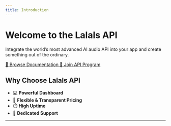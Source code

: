 ```yaml
---
title: Introduction
---
```


# Welcome to the Lalals API

Integrate the world’s most advanced AI audio API into your app and create something out of the ordinary.

<div className="flex flex-col md:flex-row gap-4 justify-center my-8">
  <a 
    href="/api-documentation/introduction" 
    className="border border-black px-5 py-3 rounded-lg bg-white text-center dark:bg-gray-800 dark:border-white dark:text-white"
  >
    📘 Browse Documentation
  </a>
  <a 
    href="https://lalals.com/api" 
    target="_blank"
    className="border border-black px-5 py-3 rounded-lg bg-white text-center dark:bg-gray-800 dark:border-white dark:text-white"
  >
    🚀 Join API Program
  </a>
</div>


## Why Choose Lalals API

- 💻 **Powerful Dashboard**
- 💸 **Flexible & Transparent Pricing**
- ⏱️ **High Uptime**
- 🤝 **Dedicated Support**

---



